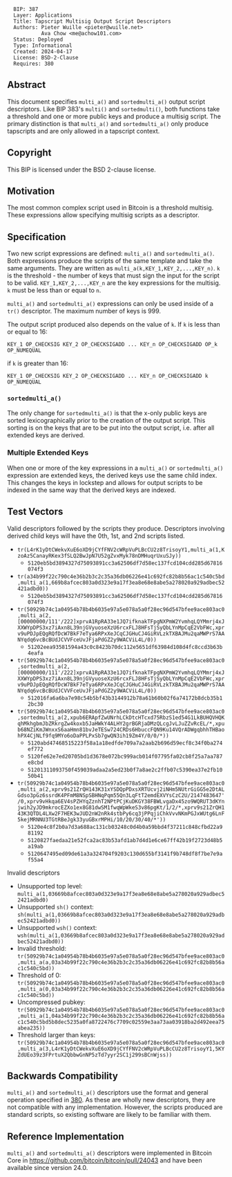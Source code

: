 <pre>
  BIP: 387
  Layer: Applications
  Title: Tapscript Multisig Output Script Descriptors
  Authors: Pieter Wuille <pieter@wuille.net>
           Ava Chow <me@achow101.com>
  Status: Deployed
  Type: Informational
  Created: 2024-04-17
  License: BSD-2-Clause
  Requires: 380
</pre>

==Abstract==

This document specifies <tt>multi_a()</tt> and <tt>sortedmulti_a()</tt> output script descriptors.
Like BIP 383's <tt>multi()</tt> and <tt>sortedmulti()</tt>, both functions take a threshold and one
or more public keys and produce a multisig script. The primary distinction is that <tt>multi_a()</tt>
and <tt>sortedmulti_a()</tt> only produce tapscripts and are only allowed in a tapscript context.

==Copyright==

This BIP is licensed under the BSD 2-clause license.

==Motivation==

The most common complex script used in Bitcoin is a threshold multisig.
These expressions allow specifying multisig scripts as a descriptor.

==Specification==

Two new script expressions are defined: <tt>multi_a()</tt> and <tt>sortedmulti_a()</tt>.
Both expressions produce the scripts of the same template and take the same arguments.
They are written as <tt>multi_a(k,KEY_1,KEY_2,...,KEY_n)</tt>.
<tt>k</tt> is the threshold - the number of keys that must sign the input for the script to be valid.
<tt>KEY_1,KEY_2,...,KEY_n</tt> are the key expressions for the multisig. <tt>k</tt> must be less than or equal to <tt>n</tt>.

<tt>multi_a()</tt> and <tt>sortedmulti_a()</tt> expressions can only be used inside of a <tt>tr()</tt> descriptor.
The maximum number of keys is 999.

The output script produced also depends on the value of <tt>k</tt>. If <tt>k</tt> is less than or equal to 16:
<pre>
KEY_1 OP_CHECKSIG KEY_2 OP_CHECKSIGADD ... KEY_n OP_CHECKSIGADD OP_k OP_NUMEQUAL
</pre>

if <tt>k</tt> is greater than 16:
<pre>
KEY_1 OP_CHECKSIG KEY_2 OP_CHECKSIGADD ... KEY_n OP_CHECKSIGADD k OP_NUMEQUAL
</pre>

===<tt>sortedmulti_a()</tt>===

The only change for <tt>sortedmulti_a()</tt> is that the x-only public keys are sorted lexicographically prior to the creation of the output script.
This sorting is on the keys that are to be put into the output script, i.e. after all extended keys are derived.

===Multiple Extended Keys</tt>===

When one or more of the key expressions in a <tt>multi_a()</tt> or <tt>sortedmulti_a()</tt> expression are extended keys, the derived keys use the same child index.
This changes the keys in lockstep and allows for output scripts to be indexed in the same way that the derived keys are indexed.

==Test Vectors==

Valid descriptors followed by the scripts they produce. Descriptors involving derived child keys will have the 0th, 1st, and 2nd scripts listed.

* <tt>tr(L4rK1yDtCWekvXuE6oXD9jCYfFNV2cWRpVuPLBcCU2z8TrisoyY1,multi_a(1,KzoAz5CanayRKex3fSLQ2BwJpN7U52gZvxMyk78nDMHuqrUxuSJy))</tt>
** <tt>5120eb5bd3894327d75093891cc3a62506df7d58ec137fcd104cdd285d67816074f3</tt>
* <tt>tr(a34b99f22c790c4e36b2b3c2c35a36db06226e41c692fc82b8b56ac1c540c5bd,multi_a(1,669b8afcec803a0d323e9a17f3ea8e68e8abe5a278020a929adbec52421adbd0))</tt>
** <tt>5120eb5bd3894327d75093891cc3a62506df7d58ec137fcd104cdd285d67816074f3</tt>
* <tt>tr(50929b74c1a04954b78b4b6035e97a5e078a5a0f28ec96d547bfee9ace803ac0,multi_a(2,[00000000/111'/222]xprvA1RpRA33e1JQ7ifknakTFpgNXPmW2YvmhqLQYMmrj4xJXXWYpDPS3xz7iAxn8L39njGVyuoseXzU6rcxFLJ8HFsTjSyQbLYnMpCqE2VbFWc,xprv9uPDJpEQgRQfDcW7BkF7eTya6RPxXeJCqCJGHuCJ4GiRVLzkTXBAJMu2qaMWPrS7AANYqdq6vcBcBUdJCVVFceUvJFjaPdGZ2y9WACViL4L/0))</tt>
** <tt>51202eea93581594a43c0c8423b70dc112e5651df63984d108d4fc8ccd3b63b4eafa</tt>
* <tt>tr(50929b74c1a04954b78b4b6035e97a5e078a5a0f28ec96d547bfee9ace803ac0,sortedmulti_a(2,[00000000/111'/222]xprvA1RpRA33e1JQ7ifknakTFpgNXPmW2YvmhqLQYMmrj4xJXXWYpDPS3xz7iAxn8L39njGVyuoseXzU6rcxFLJ8HFsTjSyQbLYnMpCqE2VbFWc,xprv9uPDJpEQgRQfDcW7BkF7eTya6RPxXeJCqCJGHuCJ4GiRVLzkTXBAJMu2qaMWPrS7AANYqdq6vcBcBUdJCVVFceUvJFjaPdGZ2y9WACViL4L/0))</tt>
** <tt>512016fa6a6ba7e98c54b5bf43b3144912b78a61b60b02f6a74172b8dcb35b12bc30</tt>
* <tt>tr(50929b74c1a04954b78b4b6035e97a5e078a5a0f28ec96d547bfee9ace803ac0,sortedmulti_a(2,xpub6ERApfZwUNrhLCkDtcHTcxd75RbzS1ed54G1LkBUHQVHQKqhMkhgbmJbZRkrgZw4koxb5JaHWkY4ALHY2grBGRjaDMzQLcgJvLJuZZvRcEL/*,xpub68NZiKmJWnxxS6aaHmn81bvJeTESw724CRDs6HbuccFQN9Ku14VQrADWgqbhhTHBaohPX4CjNLf9fq9MYo6oDaPPLPxSb7gwQN3ih19Zm4Y/0/0/*))</tt>
** <tt>5120abd47468515223f58a1a18edfde709a7a2aab2b696d59ecf8c34f0ba274ef772</tt>
** <tt>5120fe62e7ed20705bd1d3678e072bc999acb014f07795fa02cb8f25a7aa787e8cbd</tt>
** <tt>51201311093750f459039adaa2a5ed23b0f7a8ae2c2ffb07c5390ea37e2fb1050b41</tt>
* <tt>tr(50929b74c1a04954b78b4b6035e97a5e078a5a0f28ec96d547bfee9ace803ac0,multi_a(2,xprv9s21ZrQH143K31xYSDQpPDxsXRTUcvj2iNHm5NUtrGiGG5e2DtALGdso3pGz6ssrdK4PFmM8NSpSBHNqPqm55Qn3LqFtT2emdEXVYsCzC2U/2147483647'/0,xprv9vHkqa6EV4sPZHYqZznhT2NPtPCjKuDKGY38FBWLvgaDx45zo9WQRUT3dKYnjwih2yJD9mkrocEZXo1ex8G81dwSM1fwqWpWkeS3v86pgKt/1/2/*,xprv9s21ZrQH143K3QTDL4LXw2F7HEK3wJUD2nW2nRk4stbPy6cq3jPPqjiChkVvvNKmPGJxWUtg6LnF5kejMRNNU3TGtRBeJgk33yuGBxrMPHi/10/20/30/40/*'))</tt>
** <tt>5120e4c8f2b0a7d3a688ac131cb03248c0d4b0a59bbd4f37211c848cfbd22a981192</tt>
** <tt>5120827faedaa21e52fca2ac83b53afd1ab7d4d1e6ce67ff42b19f2723d48b5a19ab</tt>
** <tt>5120647495ed09de61a3a324704f9203c130d655bf3141f9b748df8f7be7e9af55a4</tt>

Invalid descriptors

* Unsupported top level: <tt>multi_a(1,03669b8afcec803a0d323e9a17f3ea8e68e8abe5a278020a929adbec52421adbd0)</tt>
* Unsupported <tt>sh()</tt> context: <tt>sh(multi_a(1,03669b8afcec803a0d323e9a17f3ea8e68e8abe5a278020a929adbec52421adbd0))</tt>
* Unsupported <tt>wsh()</tt> context: <tt>wsh(multi_a(1,03669b8afcec803a0d323e9a17f3ea8e68e8abe5a278020a929adbec52421adbd0))</tt>
* Invalid threshold: <tt>tr(50929b74c1a04954b78b4b6035e97a5e078a5a0f28ec96d547bfee9ace803ac0,multi_a(a,03a34b99f22c790c4e36b2b3c2c35a36db06226e41c692fc82b8b56ac1c540c5bd))</tt>
* Threshold of 0: <tt>tr(50929b74c1a04954b78b4b6035e97a5e078a5a0f28ec96d547bfee9ace803ac0,multi_a(0,03a34b99f22c790c4e36b2b3c2c35a36db06226e41c692fc82b8b56ac1c540c5bd))</tt>
* Uncompressed pubkey: <tt>tr(50929b74c1a04954b78b4b6035e97a5e078a5a0f28ec96d547bfee9ace803ac0,multi_a(1,04a34b99f22c790c4e36b2b3c2c35a36db06226e41c692fc82b8b56ac1c540c5bd5b8dec5235a0fa8722476c7709c02559e3aa73aa03918ba2d492eea75abea235))</tt>
* Threshold larger than keys: <tt>tr(50929b74c1a04954b78b4b6035e97a5e078a5a0f28ec96d547bfee9ace803ac0,multi_a(3,L4rK1yDtCWekvXuE6oXD9jCYfFNV2cWRpVuPLBcCU2z8TrisoyY1,5KYZdUEo39z3FPrtuX2QbbwGnNP5zTd7yyr2SC1j299sBCnWjss))</tt>

==Backwards Compatibility==

<tt>multi_a()</tt> and <tt>sortedmulti_a()</tt> descriptors use the format and general operation specified in [[bip-0380.mediawiki|380]].
As these are wholly new descriptors, they are not compatible with any implementation.
However, the scripts produced are standard scripts, so existing software are likely to be familiar with them.

==Reference Implementation==

<tt>multi_a()</tt> and <tt>sortedmulti_a()</tt> descriptors were implemented in Bitcoin Core in https://github.com/bitcoin/bitcoin/pull/24043 and have been available since version 24.0.
